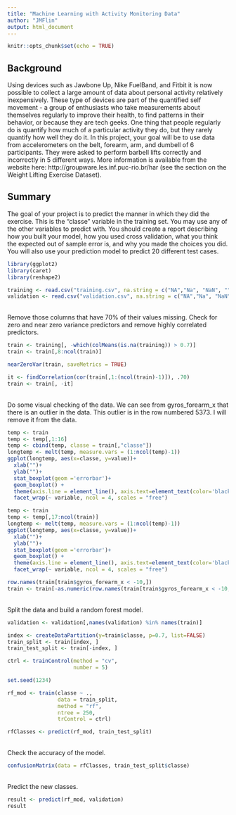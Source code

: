 ---
title: "Machine Learning with Activity Monitoring Data"
author: "JMFlin"
output: html_document
---

```{r setup, include=FALSE}
knitr::opts_chunk$set(echo = TRUE)
```

## Background
Using devices such as Jawbone Up, Nike FuelBand, and Fitbit it is now possible to collect a large amount of data about personal activity relatively inexpensively. These type of devices are part of the quantified self movement - a group of enthusiasts who take measurements about themselves regularly to improve their health, to find patterns in their behavior, or because they are tech geeks. One thing that people regularly do is quantify how much of a particular activity they do, but they rarely quantify how well they do it. In this project, your goal will be to use data from accelerometers on the belt, forearm, arm, and dumbell of 6 participants. They were asked to perform barbell lifts correctly and incorrectly in 5 different ways. More information is available from the website here: http://groupware.les.inf.puc-rio.br/har (see the section on the Weight Lifting Exercise Dataset).

## Summary
The goal of your project is to predict the manner in which they did the exercise. This is the "classe" variable in the training set. You may use any of the other variables to predict with. You should create a report describing how you built your model, how you used cross validation, what you think the expected out of sample error is, and why you made the choices you did. You will also use your prediction model to predict 20 different test cases.
<br>
```{r, message=FALSE}
library(ggplot2)
library(caret)
library(reshape2)
```

```{r}
training <- read.csv("training.csv", na.string = c("NA","Na", "NaN", "", " ", "#DIV/0!"))
validation <- read.csv("validation.csv", na.string = c("NA","Na", "NaN", "", " ", "#DIV/0!"))
```
<br>
Remove those columns that have 70% of their values missing. Check for zero and near zero variance predictors and remove highly correlated predictors.
<br>
```{r}
train <- training[, -which(colMeans(is.na(training)) > 0.7)]
train <- train[,8:ncol(train)]

nearZeroVar(train, saveMetrics = TRUE)

it <- findCorrelation(cor(train[,1:(ncol(train)-1)]), .70) 
train <- train[, -it]
```
<br>
Do some visual checking of the data. We can see from gyros_forearm_x that there is an outlier in the data. This outlier is in the row numbered 5373. I will remove it from the data.
<br>
```{r}
temp <- train
temp <- temp[,1:16]
temp <- cbind(temp, classe = train[,"classe"])
longtemp <- melt(temp, measure.vars = (1:ncol(temp)-1))
ggplot(longtemp, aes(x=classe, y=value))+
  xlab("")+
  ylab("")+
  stat_boxplot(geom ='errorbar')+ 
  geom_boxplot() +
  theme(axis.line = element_line(), axis.text=element_text(color='black'), axis.title = element_text(colour = 'black'), legend.text=element_text(), legend.title=element_text(), legend.key = element_rect(colour = "black"))+
  facet_wrap(~ variable, ncol = 4, scales = "free")

temp <- train
temp <- temp[,17:ncol(train)]
longtemp <- melt(temp, measure.vars = (1:ncol(temp)-1))
ggplot(longtemp, aes(x=classe, y=value))+
  xlab("")+
  ylab("")+
  stat_boxplot(geom ='errorbar')+ 
  geom_boxplot() +
  theme(axis.line = element_line(), axis.text=element_text(color='black'), axis.title = element_text(colour = 'black'), legend.text=element_text(), legend.title=element_text(), legend.key = element_rect(colour = "black"))+
  facet_wrap(~ variable, ncol = 4, scales = "free")

row.names(train[train$gyros_forearm_x < -10,])
train <- train[-as.numeric(row.names(train[train$gyros_forearm_x < -10,])),]
```
<br>
Split the data and build a random forest model.
<br>
```{r, message=FALSE}
validation <- validation[,names(validation) %in% names(train)]

index <- createDataPartition(y=train$classe, p=0.7, list=FALSE)
train_split <- train[index, ]
train_test_split <- train[-index, ]

ctrl <- trainControl(method = "cv",
                     number = 5)

set.seed(1234)

rf_mod <- train(classe ~ ., 
                data = train_split,
                method = "rf",
                ntree = 250,
                trControl = ctrl)

rfClasses <- predict(rf_mod, train_test_split)
```
<br>
Check the accuracy of the model.
<br>
```{r}
confusionMatrix(data = rfClasses, train_test_split$classe)
```
<br>
Predict the new classes.
<br>
```{r}
result <- predict(rf_mod, validation)
result
```